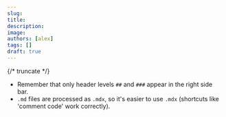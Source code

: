 ```yaml
---
slug:
title:
description:
image:
authors: [alex]
tags: []
draft: true
---
```


{/* truncate */}

- Remember that only header levels `##` and `###` appear in the right side bar.
- `.md` files are processed as `.mdx`, so it's easier to use `.mdx` (shortcuts like 'comment code' work correctly).
